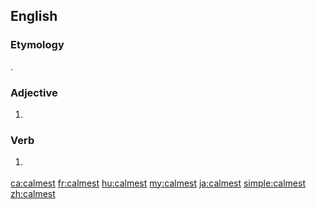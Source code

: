 ==English==

===Etymology===
{{suffix|calm|est|lang=en}}.

===Adjective===
{{head|en}}

# {{en-superlative of|calm}}

===Verb===
{{head|en}}

# {{context|archaic|lang=en}} {{en-archaic second-person singular of|calm|lang=en}}

[[ca:calmest]]
[[fr:calmest]]
[[hu:calmest]]
[[my:calmest]]
[[ja:calmest]]
[[simple:calmest]]
[[zh:calmest]]
